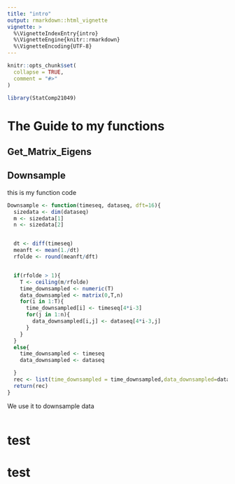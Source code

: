 ```yaml
---
title: "intro"
output: rmarkdown::html_vignette
vignette: >
  %\VignetteIndexEntry{intro}
  %\VignetteEngine{knitr::rmarkdown}
  %\VignetteEncoding{UTF-8}
---
```


```r
knitr::opts_chunk$set(
  collapse = TRUE,
  comment = "#>"
)
```

```r
library(StatComp21049)
```

# The Guide to my functions





## Get_Matrix_Eigens

## Downsample

this is my function code

``` .r
Downsample <- function(timeseq, dataseq, dft=16){
  sizedata <- dim(dataseq)
  m <- sizedata[1]
  n <- sizedata[2]


  dt <- diff(timeseq)
  meanft <- mean(1./dt)
  rfolde <- round(meanft/dft)


  if(rfolde > 1){
    T <- ceiling(m/rfolde)
    time_downsampled <- numeric(T)
    data_downsampled <- matrix(0,T,n)
    for(i in 1:T){
      time_downsampled[i] <- timeseq[4*i-3]
      for(j in 1:n){
        data_downsampled[i,j] <- dataseq[4*i-3,j]
      }
    }
  }
  else{
    time_downsampled <- timeseq
    data_downsampled <- dataseq

  }
  rec <- list(time_downsampled = time_downsampled,data_downsampled=data_downsampled)
  return(rec)
}
```

We use it to downsample data

```r


```

# test

# test
